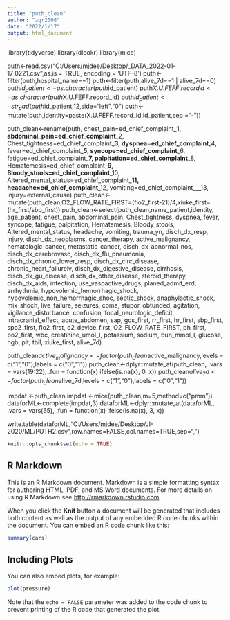 ---
title: "puth_clean"
author: "zqr2008"
date: "2022/1/17"
output: html_document
---
library(tidyverse)
library(dlookr)
library(mice)

puth<-read.csv("C:/Users/mjdee/Desktop/_DATA_2022-01-17_0221.csv",as.is = TRUE, encoding = 'UTF-8')
puth<-filter(puth,hospital_name==1)
puth<-filter(puth,alive_7d==1 | alive_7d==0)
puth$id_patient<-as.character(puth$id_patient)
puth$X.U.FEFF.record_id<-as.character(puth$X.U.FEFF.record_id)
puth$id_patient<-str_pad(puth$id_patient,12,side="left","0")
puth<-mutate(puth,identity=paste(X.U.FEFF.record_id,id_patient,sep ="-"))

puth_clean<-rename(puth,
             chest_pain=ed_chief_complaint___1,
             abdominal_pain=ed_chief_complaint___2,
             Chest_tightness=ed_chief_complaint___3,
             dyspnea=ed_chief_complaint___4,
             fever=ed_chief_complaint___5,
             syncope=ed_chief_complaint___6,
             fatigue=ed_chief_complaint___7,
             palpitation=ed_chief_complaint___8,
             Hematemesis=ed_chief_complaint___9, 
             Bloody_stools=ed_chief_complaint___10,
             Altered_mental_status=ed_chief_complaint___11,
             headache=ed_chief_complaint___12,
             vomiting=ed_chief_complaint___13,
             injury=external_cause)
puth_clean<-mutate(puth_clean,O2_FLOW_RATE_FIRST=(fio2_first-21)/4,xiuke_first=(hr_first/sbp_first))
puth_clean<-select(puth_clean,name_patient,identity,
                age_patient,
                chest_pain,
                abdominal_pain,
                Chest_tightness,
                dyspnea,
                fever,
                syncope,
                fatigue,
                palpitation,
                Hematemesis,
                Bloody_stools,
                Altered_mental_status,
                headache,
                vomiting,
                trauma_yn,
                disch_dx_resp,
                injury,
                disch_dx_neoplasms,
                cancer_therapy,
                active_malignancy,
                hematologic_cancer,
                metastatic_cancer,
                disch_dx_abnormal_nos,
                disch_dx_cerebrovasc,
                disch_dx_flu_pneumonia,
                disch_dx_chronic_lower_resp,
                disch_dx_circ_disease,
                chronic_heart_failureiv,
                disch_dx_digestive_disease,
                cirrhosis,
                disch_dx_gu_disease,
                disch_dx_other_disease,
                steroid_therapy,
                disch_dx_aids,
                infection,
                use_vasoactive_drugs,
                planed_admit_erd,
                arrhythmia,
                hypovolemic_hemorrhagic_shock,
                hypovolemic_non_hemorrhagic_shoc,
                septic_shock,
                anaphylactic_shock,
                mix_shoch,
                live_failure,
                seizures,
                coma,
                stupor,
                obtunded,
                agitation,
                vigilance_disturbance,
                confusion,
                focal_neurologic_deficit,
                intracranial_effect,
                acute_abdomen,
                sap,
                gcs_first,
                rr_first,
                hr_first,
                sbp_first,
                spo2_first,
                fio2_first,
                o2_device_first,
                O2_FLOW_RATE_FIRST,
                ph_first,
                po2_first,
                wbc,
                creatinine_umol_l,
                potassium,
                sodium,
                bun_mmol_l,
                glucose,
                hgb,
                plt,
                tbil,
                xiuke_first,
                alive_7d)

puth_clean$active_malignancy<-factor(puth_clean$active_malignancy,levels = c("1","0"),labels = c("0","1"))
puth_clean<-dplyr::mutate_at(puth_clean, .vars = vars(19:22), .fun = function(x) ifelse(is.na(x), 0, x))
puth_clean$alive_7d<-factor(puth_clean$alive_7d,levels = c("1","0"),labels = c("0","1"))

impdat <-puth_clean
impdat <-mice(puth_clean,m=5,method=c("pmm")) 
dataforML<-complete(impdat,3)
dataforML<-dplyr::mutate_at(dataforML, .vars = vars(65), .fun = function(x) ifelse(is.na(x), 3, x))

write.table(dataforML,"C:/Users/mjdee/Desktop/JI-2020/ML/PUTH2.csv",row.names=FALSE,col.names=TRUE,sep=",")










```{r setup, include=FALSE}
knitr::opts_chunk$set(echo = TRUE)
```

## R Markdown

This is an R Markdown document. Markdown is a simple formatting syntax for authoring HTML, PDF, and MS Word documents. For more details on using R Markdown see <http://rmarkdown.rstudio.com>.

When you click the **Knit** button a document will be generated that includes both content as well as the output of any embedded R code chunks within the document. You can embed an R code chunk like this:

```{r cars}
summary(cars)
```

## Including Plots

You can also embed plots, for example:

```{r pressure, echo=FALSE}
plot(pressure)
```

Note that the `echo = FALSE` parameter was added to the code chunk to prevent printing of the R code that generated the plot.

